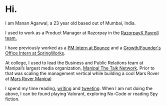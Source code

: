 # Hi.
I am Manan Agarwal, a 23 year old based out of Mumbai, India. 

I used to work as a Product Manager at Razorpay in the [RazorpayX Payroll team.](https://razorpay.com/payroll/) 

I have previously worked as a [PM Intern at Bounce](https://www.mananagarwal.in/pm-internship-at-bounce-learnings-and-the-experience) and a [Growth/Founder's Office Intern at SpringWorks](https://www.linkedin.com/posts/mananagarwal03_internship-startups-bangalore-activity-6615235098830827520-Gsql).

At college, I used to lead the Business and Public Relations team at Manipal’s largest media organization, [Manipal The Talk Network](https://www.manipalthetalk.org/). 
Prior to that was scaling the management vertical while building a cool Mars Rover at [Mars Rover Manipal](http://marsrovermanipal.com/)

I spend my time reading, [writing](https://www.mananagarwal.in/blog) and [tweeting](https://twitter.com/manan_0308).
When I am not doing the above, I can be found playing Valorant, exploring No-Code or reading Spy fiction.
